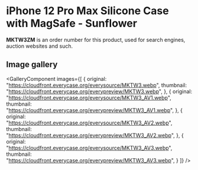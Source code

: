
# iPhone 12 Pro Max Silicone Case with MagSafe - Sunflower

<Callout type='info' emoji='👉🏻'>**MKTW3ZM** is an order number for this product, used for search engines, auction websites and such.</Callout>

## Image gallery

<GalleryComponent
    images={[
      {
        original: "https://cloudfront.everycase.org/everysource/MKTW3.webp",
        thumbnail: "https://cloudfront.everycase.org/everypreview/MKTW3.webp",
      },
      {
        original: "https://cloudfront.everycase.org/everysource/MKTW3_AV1.webp",
        thumbnail: "https://cloudfront.everycase.org/everypreview/MKTW3_AV1.webp",
      },
      {
        original: "https://cloudfront.everycase.org/everysource/MKTW3_AV2.webp",
        thumbnail: "https://cloudfront.everycase.org/everypreview/MKTW3_AV2.webp",
      },
      {
        original: "https://cloudfront.everycase.org/everysource/MKTW3_AV3.webp",
        thumbnail: "https://cloudfront.everycase.org/everypreview/MKTW3_AV3.webp",
      }
    ]}
  />
